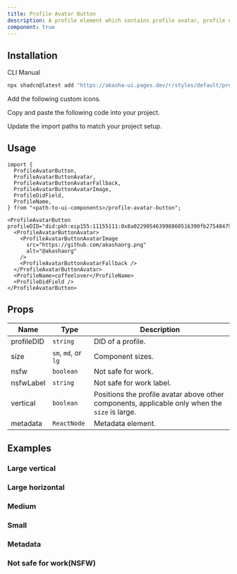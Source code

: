 ```yaml
---
title: Profile Avatar Button
description: A profile element which contains profile avatar, profile name and profile DID.
component: true
---
```


<ComponentPreview name="profile-avatar-button-demo" />

## Installation

<Tabs defaultValue="cli">

<TabsList>
  <TabsTrigger value="cli">CLI</TabsTrigger>
  <TabsTrigger value="manual">Manual</TabsTrigger>
</TabsList>
<TabsContent value="cli">

```bash
npx shadcn@latest add "https://akasha-ui.pages.dev/r/styles/default/profile-avatar-button.json"
```

</TabsContent>

<TabsContent value="manual">

<Steps>

<Step>Add the following custom icons.</Step>

<ComponentSource name="did-key" />

<ComponentSource name="ethereum" />

<ComponentSource name="no-eth" />

<ComponentSource name="solana" />

<Step>Copy and paste the following code into your project.</Step>

<ComponentSource name="profile-avatar-button" />

<Step>Update the import paths to match your project setup.</Step>

</Steps>

</TabsContent>

</Tabs>

## Usage

```tsx
import {
  ProfileAvatarButton,
  ProfileAvatarButtonAvatar,
  ProfileAvatarButtonAvatarFallback,
  ProfileAvatarButtonAvatarImage,
  ProfileDidField,
  ProfileName,
} from "<path-to-ui-components>/profile-avatar-button";
```

```tsx
<ProfileAvatarButton profileDID="did:pkh:eip155:11155111:0x8a022905463998860516390fb27548479a098b95">
  <ProfileAvatarButtonAvatar>
    <ProfileAvatarButtonAvatarImage
      src="https://github.com/akashaorg.png"
      alt="@akashaorg"
    />
    <ProfileAvatarButtonAvatarFallback />
  </ProfileAvatarButtonAvatar>
  <ProfileName>coffeelover</ProfileName>
  <ProfileDidField />
</ProfileAvatarButton>
```

## Props

| Name       | Type                | Description                                                                                    |
| ---------- | ------------------- | ---------------------------------------------------------------------------------------------- |
| profileDID | `string`            | DID of a profile.                                                                              |
| size       | `sm`, `md`, or `lg` | Component sizes.                                                                               |
| nsfw       | `boolean`           | Not safe for work.                                                                             |
| nsfwLabel  | `string`            | Not safe for work label.                                                                       |
| vertical   | `boolean`           | Positions the profile avatar above other components, applicable only when the `size` is large. |
| metadata   | `ReactNode`         | Metadata element.                                                                              |

## Examples

### Large vertical

<ComponentPreview name="profile-avatar-button-large-vertical" />

### Large horizontal

<ComponentPreview name="profile-avatar-button-large-horizontal" />

### Medium

<ComponentPreview name="profile-avatar-button-medium" />

### Small

<ComponentPreview name="profile-avatar-button-small" />

### Metadata

<ComponentPreview name="profile-avatar-button-metadata" />

### Not safe for work(NSFW)

<ComponentPreview name="profile-avatar-button-nsfw" />
